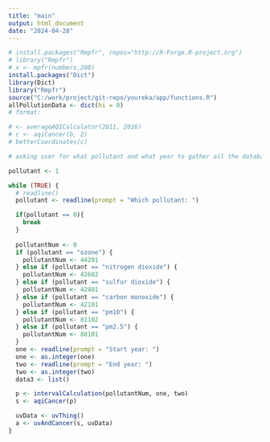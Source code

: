 ```yaml
---
title: "main"
output: html_document
date: "2024-04-28"
---
```


```r
# install.packages("Rmpfr", repos="http://R-Forge.R-project.org")
# library("Rmpfr")
# x <- mpfr(numbers,200)
install.packages("Dict")
library(Dict)
library("Rmpfr")
source("C:/work/project/git-repo/youreka/app/functions.R")
allPollutionData <- dict(hi = 0)
# format:

# <- averageAQICalculator(2011, 2016)
# c <- aqiCancer(b, 2)
# betterCoordinates(c)

# asking user for what pollutant and what year to gather all the databases and put them into biggerlist

pollutant <- 1

while (TRUE) {
  # readline()
  pollutant <- readline(prompt = "Which pollutant: ")

  if(pollutant == 0){
    break
  }
  
  pollutantNum <- 0
  if (pollutant == "ozone") {
    pollutantNum <- 44201
  } else if (pollutant == "nitrogen dioxide") {
    pollutantNum <- 42602
  } else if (pollutant == "sulfur dioxide") {
    pollutantNum <- 42401
  } else if (pollutant == "carbon monoxide") {
    pollutantNum <- 42101
  } else if (pollutant == "pm10") {
    pollutantNum <- 81102
  } else if (pollutant == "pm2.5") {
    pollutantNum <- 88101
  }
  one <- readline(prompt = "Start year: ")
  one <- as.integer(one)
  two <- readline(prompt = "End year: ")
  two <- as.integer(two)
  data3 <- list()

  p <- intervalCalculation(pollutantNum, one, two)
  s <- aqiCancer(p)

  uvData <- uvThing()
  a <- uvAndCancer(s, uvData)
}
```